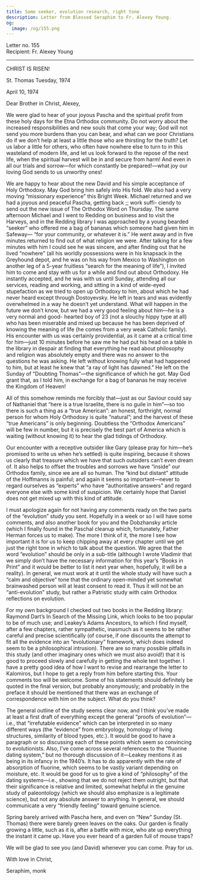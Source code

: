 ```yaml
---
title: Same seeker, evolution research, right tone
description: Letter from Blessed Seraphim to Fr. Alexey Young.
og:
  image: /og/155.png
---
```


<div style={{textAlign:'right', fontFamily:'monospace'}}>Letter no. 155</div>
<div style={{textAlign:'left', fontFamily:'monospace'}}>Recipient: Fr. Alexey Young</div>

---

CHRIST IS RISEN!

St. Thomas Tuesday, 1974

April 10, 1974

Dear Brother in Christ, Alexey,

We were glad to hear of your joyous Pascha and the spiritual profit from these holy days for the Etna Orthodox community. Do not worry about the increased responsibilities and new souls that come your way; God will not send you more burdens than you can bear, and what can we poor Christians do if we don’t help at least a little those who are thirsting for the truth? Let us labor a little for others, who often have nowhere else to turn to in this wasteland of modern life, and let us look forward to the repose of the next life, when the spiritual harvest will be in and secure from harm! And even in all our trials and sorrow—for which constantly be prepared!—what joy our loving God sends to us unworthy ones!

We are happy to hear about the new David and his simple acceptance of Holy Orthodoxy. May God bring him safely into His fold. We also had a very moving “missionary experience” this Bright Week. Michael returned and we had a joyous and peaceful Pascha, getting back ;; work suffi- ciendy to send out the new issue of The Orthodox Word on Thursday. The same afternoon Michael and I went to Redding on business and to visit the Harveys, and in the Redding library I was approached by a young bearded “seeker” who offered me a bag of bananas which someone had given him in Safeway— “for your community, or whatever it is.” He went away and in five minutes returned to find out of what religion we were. After talking for a few minutes with him I could see he was sincere, and after finding out that he lived “nowhere” (all his worldly possessions were in his knapsack in the Greyhound depot, and he was on his way from Mexico to Washington on another leg of a 5-year fruitless “search for the meaning of life”), I invited him to come and stay with us for a while and find out about Orthodoxy. He instantly accepted, and he was with us until Sunday, attending all our services, reading and working, and sitting in a kind of wide-eyed stupefaction as we tried to open up Orthodoxy to him, about which he had never heard except through Dostoyevsky. He left in tears and was evidently overwhelmed in a way he doesn’t yet understand. What will happen in the future we don’t know, but we had a very good feeling about him—he is a very normal and good- hearted boy of 23 (not a slouchy hippy type at all) who has been miserable and mixed up because he has been deprived of knowing the meaning of life (he comes from a very weak Catholic family). His encounter with us was certainly providential, as it came at a critical time for him—just 10 minutes before he saw me he had put his head on a table in the library in despair at finding that everything he read about philosophy and religion was absolutely empty and there was no answer to the questions he was asking. He left without knowing fully what had happened to him, but at least he knew that “a ray of light has dawned.” He left on the Sunday of “Doubting Thomas”—the significance of which he got. May God grant that, as I told him, in exchange for a bag of bananas he may receive the Kingdom of Heaven!

All of this somehow reminds me forcibly that—just as our Saviour could say of Nathaniel that “here is a true Israelite, there is no guile in him”—so too there is such a thing as a “true American”: an honest, forthright, normal person for whom Holy Orthodoxy is quite “natural”; and the harvest of these “true Americans” is only beginning. Doubtless the “Orthodox Americans” will be few in number, but it is precisely the best part of America which is waiting (without knowing it) to hear the glad tidings of Orthodoxy.

Our encounter with a receptive outsider like Gary (please pray for him—he’s promised to write us when he’s settled) is quite inspiring, because it shows us clearly that treasure which we have that such outsiders can’t even dream of. It also helps to offset the troubles and sorrows we have “inside” our Orthodox family, since we are all so human. The “kind but distant” attitude of the Hoffmanns is painful; and again it seems so important—never to regard ourselves as “experts” who have “authoritative answers” and regard everyone else with some kind of suspicion. We certainly hope that Daniel does not get mixed up with this kind of attitude.

I must apologize again for not having any comments ready on the two parts of the “evolution” study you sent. Hopefully in a week or so I will have some comments, and also another book for you and the Dobzhansky article (which I finally found in the Paschal cleanup which, fortunately, Father Herman forces us to make). The more I think of it, the more I see how important it is for us to keep chipping away at every chapter until we get just the right tone in which to talk about the question. We agree that the word “evolution” should be only in a sub-title (although I wrote Vladimir that we simply don’t have the necessary information for this year’s “Books in Print” and it would be better to list it next year when, hopefully, it will be a reality). In general, we must work at it until the whole study will have such a “calm and objective” tone that the ordinary open-minded yet somewhat brainwashed person will at least consent to read it. Thus it will not be an “anti-evolution” study, but rather a Patristic study with calm Orthodox reflections on evolution.

For my own background I checked out two books in the Redding library: Raymond Dart’s In Search of the Missing Link, which looks to be too popular to be of much use; and Leakey’s Adams Ancestors, to which I find myself, after a few chapters, rather sympathetic, inasmuch as it seems to be rather careful and precise scientifically (of course, if one discounts the attempt to fit all the evidence into an “evolutionary” framework, which does indeed seem to be a philosophical intrusion). There are so many possible pitfalls in this study (and other imaginary ones which we must also avoid!) that it is good to proceed slowly and carefully in getting the whole text together. I have a pretty good idea of how I want to revise and rearrange the letter to Kalomiros, but I hope to get a reply from him before starting this. Your comments too will be welcome. Some of his statements should definitely be quoted in the final version, but probably anonymously; and probably in the preface it should be mentioned that there was an exchange of correspondence with him on the subject. What do you think?

The general outline of the study seems clear now, and I think you’ve made at least a first draft of everything except the general “proofs of evolution”—i.e., that “irrefutable evidence” which can be interpreted in so many different ways (the “evidence” from embryology, homology of living structures, similarity of blood types, etc.). It would be good to have a paragraph or so discussing each of these points which seem so convincing to evolutionists. Also, I’ve come across several references to the “fluorine dating system,” but no thorough discussion of it—Leakey mentions it as being in its infancy in the 1940’s. It has to do apparently with the rate of absorption of fluorine, which seems to be vastly variant depending on moisture, etc. It would be good for us to give a kind of “philosophy” of the dating systems—i.e., showing that we do not reject them outright, but that their significance is relative and limited, somewhat helpful in the genuine study of paleontology (which we should also emphasize is a legitimate science), but not any absolute answer to anything. In general, we should communicate a very “friendly feeling” toward genuine science.

Spring barely arrived with Pascha here, and even on “New” Sunday (St. Thomas) there were barely green leaves on the oaks. Our garden is finally growing a little, such as it is, after a battle with mice, who ate up everything the instant it came up. Have you ever heard of a garden full of mouse traps?

We will be glad to see you (and David) whenever you can come. Pray for us.

With love in Christ,

Seraphim, monk